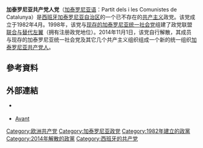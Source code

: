 {{expand|time=2015-04-08T11:08:17+00:00}}
{{unreferenced|time=2015-04-08T11:08:17+00:00}}
{{not|加泰罗尼亚共产党|加泰罗尼亚共产党人}}
{{共产党}}
'''加泰罗尼亚共产党人党'''（[[加泰罗尼亚语|加泰罗尼亚语]]：Partit dels i les Comunistes de Catalunya）是[[西班牙|西班牙]][[加泰罗尼亚自治区|加泰罗尼亚自治区]]的一个已不存在的[[共产主义|共产主义]]政党。该党成立于1982年4月。1998年，该党与[[现存的加泰罗尼亚统一社会党|现存的加泰罗尼亚统一社会党]]组建了政党联盟[[联合与替代左翼|联合与替代左翼]]（拥有注册政党地位）。2014年11月1日，该党自行解散，其成员与现存的加泰罗尼亚统一社会党及其它几个共产主义组织组成一个新的统一组织[[加泰罗尼亚共产党人|加泰罗尼亚共产党人]]。

== 參考資料 ==
{{Reflist}}
== 外部連結 ==
* {{official website}} {{ca icon}}
* [http://www.avant.cat Avant]{{Wayback|url=http://www.avant.cat/ |date=20121203220517 }}
[[Category:欧洲共产党|Category:欧洲共产党]]
[[Category:加泰罗尼亚政党|Category:加泰罗尼亚政党]]
[[Category:1982年建立的政黨|Category:1982年建立的政黨]]
[[Category:2014年解散的政黨|Category:2014年解散的政黨]]
[[Category:西班牙的共产党|Category:西班牙的共产党]]